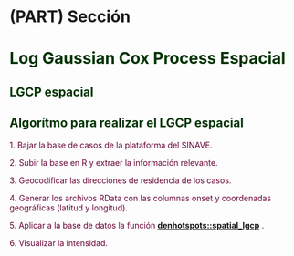 # (PART) Sección {-}

# **<span style="color:#003300;">Log Gaussian Cox Process Espacial</span>** {#lgcp}



## <span style="color:#003300;">**LGCP espacial**</span>

## **<span style="color:#003300;">Algorítmo para realizar el LGCP espacial </span>**


<span style="color:#660033;">1. Bajar la base de casos de la plataforma del SINAVE.</span>

<span style="color:#660033;">2. Subir la base en R y extraer la información relevante.</span>

<span style="color:#660033;">3. Geocodificar las direcciones de residencia de los casos. </span>

<span style="color:#660033;">4. Generar los archivos RData con las columnas onset y coordenadas geográficas (latitud y longitud).</span>

<span style="color:#660033;">5. Aplicar a la base de datos la función  **[denhotspots::spatial_lgcp]()** .</span>

<span style="color:#660033;">6. Visualizar la intensidad.</span>

